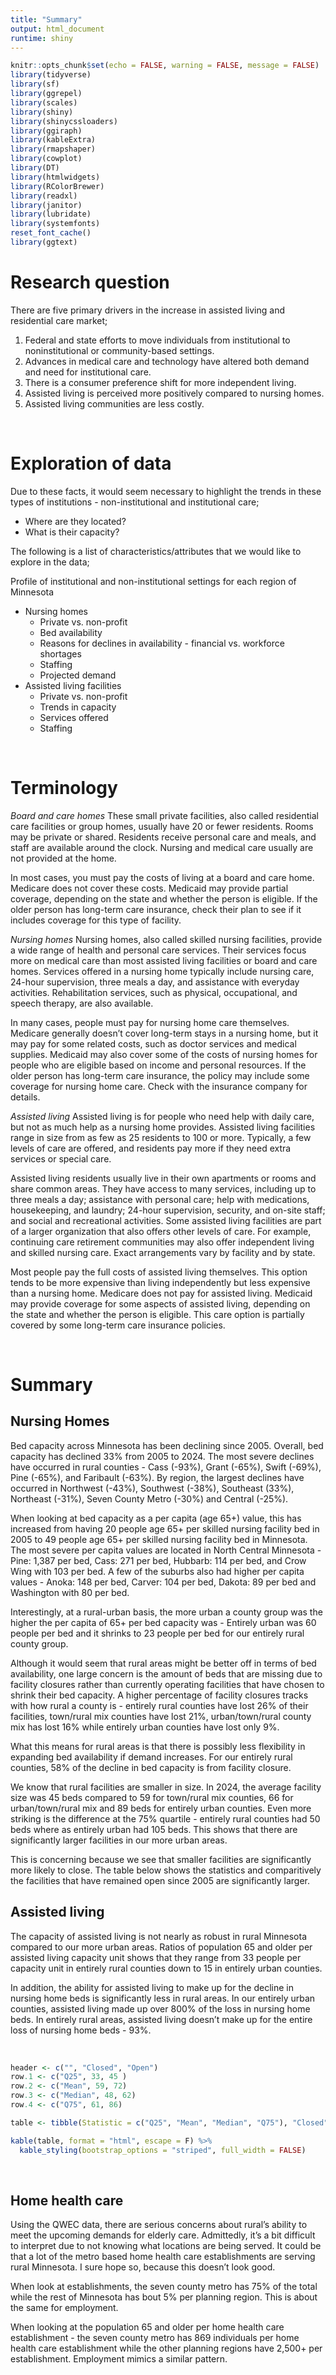 ```yaml
---
title: "Summary"
output: html_document
runtime: shiny
---
```


```r
knitr::opts_chunk$set(echo = FALSE, warning = FALSE, message = FALSE)
library(tidyverse)
library(sf)
library(ggrepel)
library(scales)
library(shiny)
library(shinycssloaders)
library(ggiraph)
library(kableExtra)
library(rmapshaper)
library(cowplot)
library(DT)
library(htmlwidgets)
library(RColorBrewer)
library(readxl)
library(janitor)
library(lubridate)
library(systemfonts)
reset_font_cache()
library(ggtext)
```

# Research question

There are five primary drivers in the increase in assisted living and residential care market;

1. Federal and state efforts to move individuals from institutional to noninstitutional or community-based settings.
2. Advances in medical care and technology have altered both demand and need for institutional care.
3. There is a consumer preference shift for more independent living.
4. Assisted living is perceived more positively compared to nursing homes.
5. Assisted living communities are less costly.

<br>

# Exploration of data

Due to these facts, it would seem necessary to highlight the trends in these types of institutions - non-institutional and institutional care;

* Where are they located?
* What is their capacity?


The following is a list of characteristics/attributes that we would like to explore in the data;

Profile of institutional and non-institutional settings for each region of Minnesota

* Nursing homes
  + Private vs. non-profit 
  + Bed availability
  + Reasons for declines in availability - financial vs. workforce shortages
  + Staffing
  + Projected demand

* Assisted living facilities
  + Private vs. non-profit
  + Trends in capacity
  + Services offered
  + Staffing
  
<br>

# Terminology

*Board and care homes*
These small private facilities, also called residential care facilities or group homes, usually have 20 or fewer residents. Rooms may be private or shared. Residents receive personal care and meals, and staff are available around the clock. Nursing and medical care usually are not provided at the home.

In most cases, you must pay the costs of living at a board and care home. Medicare does not cover these costs. Medicaid may provide partial coverage, depending on the state and whether the person is eligible. If the older person has long-term care insurance, check their plan to see if it includes coverage for this type of facility.

*Nursing homes*
Nursing homes, also called skilled nursing facilities, provide a wide range of health and personal care services. Their services focus more on medical care than most assisted living facilities or board and care homes. Services offered in a nursing home typically include nursing care, 24-hour supervision, three meals a day, and assistance with everyday activities. Rehabilitation services, such as physical, occupational, and speech therapy, are also available.

In many cases, people must pay for nursing home care themselves. Medicare generally doesn’t cover long-term stays in a nursing home, but it may pay for some related costs, such as doctor services and medical supplies. Medicaid may also cover some of the costs of nursing homes for people who are eligible based on income and personal resources. If the older person has long-term care insurance, the policy may include some coverage for nursing home care. Check with the insurance company for details.

*Assisted living*
Assisted living is for people who need help with daily care, but not as much help as a nursing home provides. Assisted living facilities range in size from as few as 25 residents to 100 or more. Typically, a few levels of care are offered, and residents pay more if they need extra services or special care.

Assisted living residents usually live in their own apartments or rooms and share common areas. They have access to many services, including up to three meals a day; assistance with personal care; help with medications, housekeeping, and laundry; 24-hour supervision, security, and on-site staff; and social and recreational activities. Some assisted living facilities are part of a larger organization that also offers other levels of care. For example, continuing care retirement communities may also offer independent living and skilled nursing care. Exact arrangements vary by facility and by state.

Most people pay the full costs of assisted living themselves. This option tends to be more expensive than living independently but less expensive than a nursing home. Medicare does not pay for assisted living. Medicaid may provide coverage for some aspects of assisted living, depending on the state and whether the person is eligible. This care option is partially covered by some long-term care insurance policies.

<br>

# Summary

## Nursing Homes

Bed capacity across Minnesota has been declining since 2005. Overall, bed capacity has declined 33% from 2005 to 2024. The most severe declines have occurred in rural counties - Cass (-93%), Grant (-65%), Swift (-69%), Pine (-65%), and Faribault (-63%). By region, the largest declines have occurred in Northwest (-43%), Southwest (-38%), Southeast (33%), Northeast (-31%), Seven County Metro (-30%) and Central (-25%).

When looking at bed capacity as a per capita (age 65+) value, this has increased from having 20 people age 65+ per skilled nursing facility bed in 2005 to 49 people age 65+ per skilled nursing facility bed in Minnesota. The most severe per capita values are located in North Central Minnesota - Pine: 1,387 per bed, Cass: 271 per bed, Hubbarb: 114 per bed, and Crow Wing with 103 per bed. A few of the suburbs also had higher per capita values - Anoka: 148 per bed, Carver: 104 per bed, Dakota: 89 per bed and Washington with 80 per bed.

Interestingly, at a rural-urban basis, the more urban a county group was the higher the per capita of 65+ per bed capacity was - Entirely urban was 60 people per bed and it shrinks to 23 people per bed for our entirely rural county group.

Although it would seem that rural areas might be better off in terms of bed availability, one large concern is the amount of beds that are missing due to facility closures rather than currently operating facilities that have chosen to shrink their bed capacity. A higher percentage of facility closures tracks with how rural a county is - entirely rural counties have lost 26% of their facilities, town/rural mix counties have lost 21%, urban/town/rural county mix has lost 16% while entirely urban counties have lost only 9%.

What this means for rural areas is that there is possibly less flexibility in expanding bed availability if demand increases. For our entirely rural counties, 58% of the decline in bed capacity is from facility closure. 

We know that rural facilities are smaller in size. In 2024, the average facility size was 45 beds compared to 59 for town/rural mix counties, 66 for urban/town/rural mix and 89 beds for entirely urban counties. Even more striking is the difference at the 75% quartile - entirely rural counties had 50 beds where as entirely urban had 105 beds. This shows that there are significantly larger facilities in our more urban areas. 

This is concerning because we see that smaller facilities are significantly more likely to close. The table below shows the statistics and comparitively the facilities that have remained open since 2005 are significantly larger.

## Assisted living

The capacity of assisted living is not nearly as robust in rural Minnesota compared to our more urban areas. Ratios of population 65 and older per assisted living capacity unit shows that they range from 33 people per capacity unit in entirely rural counties down to 15 in entirely urban counties. 

In addition, the ability for assisted living to make up for the decline in nursing home beds is significantly less in rural areas. In our entirely urban counties, assisted living made up over 800% of the loss in nursing home beds. In entirely rural areas, assisted living doesn't make up for the entire loss of nursing home beds - 93%.

<br>

```r
header <- c("", "Closed", "Open")
row.1 <- c("Q25", 33, 45 )
row.2 <- c("Mean", 59, 72)
row.3 <- c("Median", 48, 62)
row.4 <- c("Q75", 61, 86)

table <- tibble(Statistic = c("Q25", "Mean", "Median", "Q75"), "Closed" = c(33, 59, 48, 61), "Open" = c(45, 72, 62, 86))

kable(table, format = "html", escape = F) %>%
  kable_styling(bootstrap_options = "striped", full_width = FALSE)
```

<br>

## Home health care

Using the QWEC data, there are serious concerns about rural's ability to meet the upcoming demands for elderly care. Admittedly, it's a bit difficult to interpret due to not knowing what locations are being served. It could be that a lot of the metro based home health care establishments are serving rural Minnesota. I sure hope so, because this doesn't look good.

When look at establishments, the seven county metro has 75% of the total while the rest of Minnesota has bout 5% per planning region. This is about the same for employment.

When looking at the population 65 and older per home health care establishment - the seven county metro has 869 individuals per home health care establishment while the other planning regions have 2,500+ per establishment. Employment mimics a similar pattern.

